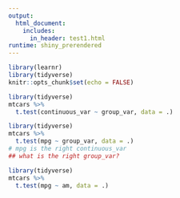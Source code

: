 ```yaml
---
output: 
  html_document:
    includes:
      in_header: test1.html
runtime: shiny_prerendered
---
```


```r
library(learnr)
library(tidyverse)
knitr::opts_chunk$set(echo = FALSE)
```

```r
library(tidyverse)
mtcars %>% 
  t.test(continuous_var ~ group_var, data = .)
```

```r
library(tidyverse)
mtcars %>% 
  t.test(mpg ~ group_var, data = .)
# mpg is the right continuous_var
## what is the right group_var?
```

```r
library(tidyverse)
mtcars %>% 
  t.test(mpg ~ am, data = .)
```

<div data-iframe-height></div>
